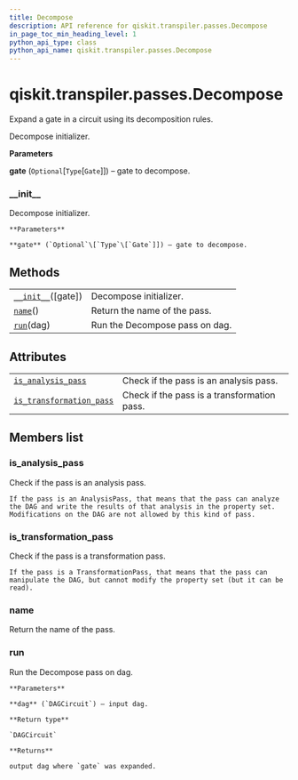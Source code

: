```yaml
---
title: Decompose
description: API reference for qiskit.transpiler.passes.Decompose
in_page_toc_min_heading_level: 1
python_api_type: class
python_api_name: qiskit.transpiler.passes.Decompose
---
```


# qiskit.transpiler.passes.Decompose

<Class id="qiskit.transpiler.passes.Decompose" isDedicatedPage={true} github="https://github.com/qiskit/qiskit/tree/stable/0.18/qiskit/transpiler/passes/basis/decompose.py" signature="Decompose(gate=None)" modifiers="class">
  Expand a gate in a circuit using its decomposition rules.

  Decompose initializer.

  **Parameters**

  **gate** (`Optional`\[`Type`\[`Gate`]]) – gate to decompose.

  ### \_\_init\_\_

  <Function id="qiskit.transpiler.passes.Decompose.__init__" signature="__init__(gate=None)">
    Decompose initializer.

    **Parameters**

    **gate** (`Optional`\[`Type`\[`Gate`]]) – gate to decompose.
  </Function>

  ## Methods

  |                                                                                                                   |                                |
  | ----------------------------------------------------------------------------------------------------------------- | ------------------------------ |
  | [`__init__`](#qiskit.transpiler.passes.Decompose.__init__ "qiskit.transpiler.passes.Decompose.__init__")(\[gate]) | Decompose initializer.         |
  | [`name`](#qiskit.transpiler.passes.Decompose.name "qiskit.transpiler.passes.Decompose.name")()                    | Return the name of the pass.   |
  | [`run`](#qiskit.transpiler.passes.Decompose.run "qiskit.transpiler.passes.Decompose.run")(dag)                    | Run the Decompose pass on dag. |

  ## Attributes

  |                                                                                                                                                    |                                             |
  | -------------------------------------------------------------------------------------------------------------------------------------------------- | ------------------------------------------- |
  | [`is_analysis_pass`](#qiskit.transpiler.passes.Decompose.is_analysis_pass "qiskit.transpiler.passes.Decompose.is_analysis_pass")                   | Check if the pass is an analysis pass.      |
  | [`is_transformation_pass`](#qiskit.transpiler.passes.Decompose.is_transformation_pass "qiskit.transpiler.passes.Decompose.is_transformation_pass") | Check if the pass is a transformation pass. |

  ## Members list

  ### is\_analysis\_pass

  <Attribute id="qiskit.transpiler.passes.Decompose.is_analysis_pass">
    Check if the pass is an analysis pass.

    If the pass is an AnalysisPass, that means that the pass can analyze the DAG and write the results of that analysis in the property set. Modifications on the DAG are not allowed by this kind of pass.
  </Attribute>

  ### is\_transformation\_pass

  <Attribute id="qiskit.transpiler.passes.Decompose.is_transformation_pass">
    Check if the pass is a transformation pass.

    If the pass is a TransformationPass, that means that the pass can manipulate the DAG, but cannot modify the property set (but it can be read).
  </Attribute>

  ### name

  <Function id="qiskit.transpiler.passes.Decompose.name" signature="name()">
    Return the name of the pass.
  </Function>

  ### run

  <Function id="qiskit.transpiler.passes.Decompose.run" signature="run(dag)">
    Run the Decompose pass on dag.

    **Parameters**

    **dag** (`DAGCircuit`) – input dag.

    **Return type**

    `DAGCircuit`

    **Returns**

    output dag where `gate` was expanded.
  </Function>
</Class>

